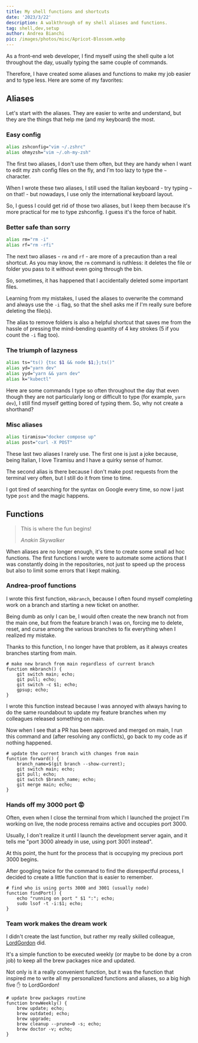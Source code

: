```yaml
---
title: My shell functions and shortcuts
date: '2023/3/22'
description: A walkthrough of my shell aliases and functions.
tag: shell,dev,setup
author: Andrea Bianchi
pic: /images/photos/misc/Apricot-Blossom.webp
---
```


As a front-end web developer, I find myself using the shell quite a lot throughout the day, usually typing the same couple of commands.

Therefore, I have created some aliases and functions to make my job easier and to type less. Here are some of my favorites:

## Aliases

Let's start with the aliases. They are easier to write and understand, but they are the things that help me (and my keyboard) the most.

### Easy config

```sh
alias zshconfig="vim ~/.zshrc"
alias ohmyzsh="vim ~/.oh-my-zsh"
```

The first two aliases, I don't use them often, but they are handy when I want to edit my zsh config files on the fly, and I'm too lazy to type the `~` character.

When I wrote these two aliases, I still used the Italian keyboard - try typing `~` on that! - but nowadays, I use only the international keyboard layout.

So, I guess I could get rid of those two aliases, but I keep them because it's more practical for me to type zshconfig. I guess it's the force of habit.

### Better safe than sorry

```sh
alias rm="rm -i"
alias rf="rm -rfi"
```

The next two aliases - `rm` and `rf` - are more of a precaution than a real shortcut. As you may know, the `rm` command is ruthless: it deletes the file or folder you pass to it without even going through the bin.

So, sometimes, it has happened that I accidentally deleted some important files.

Learning from my mistakes, I used the aliases to overwrite the command and always use the `-i` flag, so that the shell asks me if I'm really sure before deleting the file(s).

The alias to remove folders is also a helpful shortcut that saves me from the hassle of pressing the mind-bending quantity of 4 key strokes (5 if you count the `-i` flag too).

### The triumph of lazyness

```sh
alias ts="ts() {tsc $1 && node $1;};ts()"
alias yd="yarn dev"
alias yyd="yarn && yarn dev"
alias k="kubectl"
```

Here are some commands I type so often throughout the day that even though they are not particularly long or difficult to type (for example, `yarn dev`), I still find myself getting bored of typing them. So, why not create a shorthand?

### Misc aliases

```sh
alias tiramisu="docker compose up"
alias post="curl -X POST"
```

These last two aliases I rarely use. The first one is just a joke because, being Italian, I love Tiramisu and I have a quirky sense of humor.

The second alias is there because I don't make post requests from the terminal very often, but I still do it from time to time.

I got tired of searching for the syntax on Google every time, so now I just type `post` and the magic happens.

## Functions

> This is where the fun begins!
>
> _Anakin Skywalker_

When aliases are no longer enough, it's time to create some small ad hoc functions. The first functions I wrote were to automate some actions that I was constantly doing in the repositories, not just to speed up the process but also to limit some errors that I kept making.

### Andrea-proof functions

I wrote this first function, `mkbranch`, because I often found myself completing work on a branch and starting a new ticket on another.

Being dumb as only I can be, I would often create the new branch not from the main one, but from the feature branch I was on, forcing me to delete, reset, and curse among the various branches to fix everything when I realized my mistake.

Thanks to this function, I no longer have that problem, as it always creates branches starting from main.

```sh[class="line-numbers"]
# make new branch from main regardless of current branch
function mkbranch() {
    git switch main; echo;
    git pull; echo;
    git switch -c $1; echo;
    gpsup; echo;
}
```

I wrote this function instead because I was annoyed with always having to do the same roundabout to update my feature branches when my colleagues released something on main.

Now when I see that a PR has been approved and merged on main, I run this command and (after resolving any conflicts), go back to my code as if nothing happened.

```sh[class="line-numbers"]
# update the current branch with changes from main
function forward() {
    branch_name=$(git branch --show-current);
    git switch main; echo;
    git pull; echo;
    git switch $branch_name; echo;
    git merge main; echo;
}
```

### Hands off my 3000 port :rage:

Often, even when I close the terminal from which I launched the project I'm working on live, the node process remains active and occupies port 3000.

Usually, I don't realize it until I launch the development server again, and it tells me "port 3000 already in use, using port 3001 instead".

At this point, the hunt for the process that is occupying my precious port 3000 begins.

After googling twice for the command to find the disrespectful process, I decided to create a little function that is easier to remember.

```sh[class="line-numbers"]
# find who is using ports 3000 and 3001 (usually node)
function findPort() {
    echo "running on port " $1 ":"; echo;
    sudo lsof -t -i:$1; echo;
}
```

### Team work makes the dream work

I didn't create the last function, but rather my really skilled colleague, [LordGordon](https://github.com/lordgordon) did.

It's a simple function to be executed weekly (or maybe to be done by a cron job) to keep all the brew packages nice and updated.

Not only is it a really convenient function, but it was the function that inspired me to write all my personalized functions and aliases, so a big high five :hand: to LordGordon!

```sh[class="line-numbers"]
# update brew packages routine
function brewWeekly() {
    brew update; echo;
    brew outdated; echo;
    brew upgrade;
    brew cleanup --prune=0 -s; echo;
    brew doctor -v; echo;
}
```
